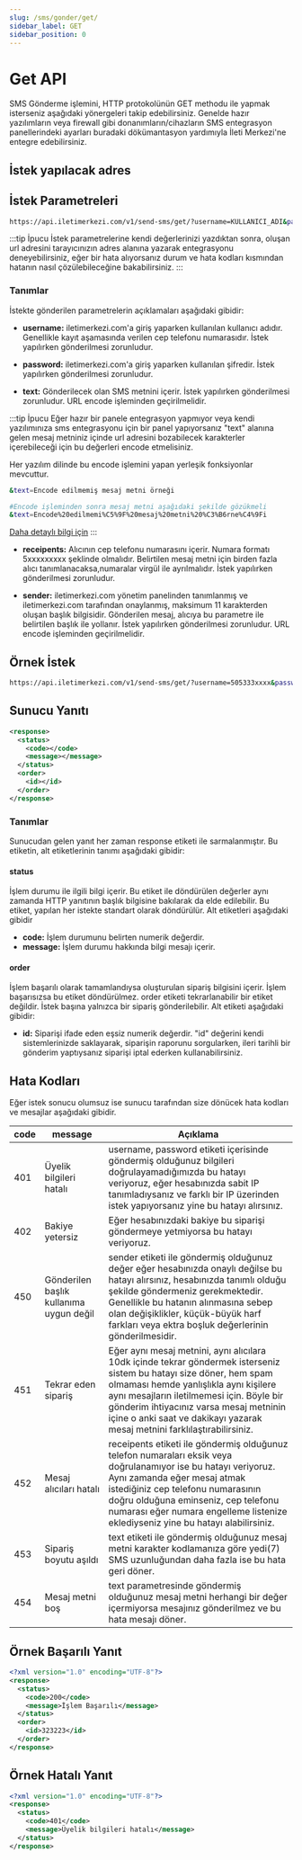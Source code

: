 ```yaml
---
slug: /sms/gonder/get/
sidebar_label: GET
sidebar_position: 0
---
```



# Get API
SMS Gönderme işlemini, HTTP protokolünün GET methodu ile yapmak isterseniz aşağıdaki yönergeleri takip edebilirsiniz. Genelde hazır yazılımların veya firewall gibi donanımların/cihazların SMS entegrasyon panellerindeki ayarları buradaki dökümantasyon yardımıyla İleti Merkezi'ne entegre edebilirsiniz.

## İstek yapılacak adres

<RequestURL type="GET" url="https://api.iletimerkezi.com/v1/send-sms/get/" />

## İstek Parametreleri
```bash
https://api.iletimerkezi.com/v1/send-sms/get/?username=KULLANICI_ADI&password=KULLANICI_SIFRESI&text=Lorem%20ipsum%20dolor%20sit%20amet&receipents=5301234569,5301234570&sender=APITEST
```

:::tip İpucu
İstek parametrelerine kendi değerlerinizi yazdıktan sonra, oluşan url adresini tarayıcınızın adres alanına yazarak entegrasyonu deneyebilirsiniz, eğer bir hata alıyorsanız durum ve hata kodları kısmından hatanın nasıl çözülebileceğine bakabilirsiniz.
:::

### Tanımlar

İstekte gönderilen parametrelerin açıklamaları aşağıdaki gibidir:

+ **username:**
iletimerkezi.com'a giriş yaparken kullanılan kullanıcı adıdır. Genellikle kayıt aşamasında verilen cep telefonu numarasıdır. İstek yapılırken gönderilmesi zorunludur.

+ **password:**
iletimerkezi.com'a giriş yaparken kullanılan şifredir. İstek yapılırken gönderilmesi zorunludur.

+ **text:**
Gönderilecek olan SMS metnini içerir. İstek yapılırken gönderilmesi zorunludur. URL encode işleminden geçirilmelidir.

:::tip İpucu
Eğer hazır bir panele entegrasyon yapmıyor veya kendi yazılımınıza sms entegrasyonu için bir panel yapıyorsanız "text" alanına gelen mesaj metniniz içinde url adresini bozabilecek karakterler içerebileceği için bu değerleri encode etmelisiniz.

Her yazılım dilinde bu encode işlemini yapan yerleşik fonksiyonlar mevcuttur.

```bash
&text=Encode edilmemiş mesaj metni örneği

#Encode işleminden sonra mesaj metni aşağıdaki şekilde gözükmeli
&text=Encode%20edilmemi%C5%9F%20mesaj%20metni%20%C3%B6rne%C4%9Fi
```

[Daha detaylı bilgi için](https://tr-tr.facebook.com/business/help/474659792899595)
:::

+ **receipents:**
Alıcının cep telefonu numarasını içerir. Numara formatı 5xxxxxxxxx şeklinde olmalıdır. Belirtilen mesaj metni için birden fazla alıcı tanımlanacaksa,numaralar virgül ile ayrılmalıdır. İstek yapılırken gönderilmesi zorunludur.

+ **sender:**
iletimerkezi.com yönetim panelinden tanımlanmış ve iletimerkezi.com tarafından onaylanmış, maksimum 11 karakterden oluşan başlık bilgisidir. Gönderilen mesaj, alıcıya bu parametre ile belirtilen başlık ile yollanır. İstek yapılırken gönderilmesi zorunludur. URL encode işleminden geçirilmelidir.

## Örnek İstek
```bash
https://api.iletimerkezi.com/v1/send-sms/get/?username=505333xxxx&password=XXXX&text=Lorem%20ipsum%20dolor%20sit%20amet&receipents=5301234569,5301234570&sender=APITEST
```

## Sunucu Yanıtı
```xml
<response>
  <status>
    <code></code>
    <message></message>
  </status>
  <order>
    <id></id>
  </order>
</response>
```

### Tanımlar
Sunucudan gelen yanıt her zaman <Badge>response</Badge> etiketi ile sarmalanmıştır. Bu etiketin, alt etiketlerinin tanımı aşağıdaki gibidir:

#### status
İşlem durumu ile ilgili bilgi içerir. Bu etiket ile döndürülen değerler aynı zamanda HTTP yanıtının başlık bilgisine bakılarak da elde edilebilir. Bu etiket, yapılan her istekte standart olarak döndürülür. Alt etiketleri aşağıdaki gibidir

+ **code:** İşlem durumunu belirten numerik değerdir.
+ **message:** İşlem durumu hakkında bilgi mesajı içerir.

#### order
İşlem başarılı olarak tamamlandıysa oluşturulan sipariş bilgisini içerir. İşlem başarısızsa bu etiket döndürülmez. <Badge>order</Badge> etiketi tekrarlanabilir bir etiket değildir. İstek başına yalnızca bir sipariş gönderilebilir. Alt etiketi aşağıdaki gibidir:

+ **id:**  Siparişi ifade eden eşsiz numerik değerdir. "id" değerini kendi sistemlerinizde saklayarak, siparişin raporunu sorgularken, ileri tarihli bir gönderim yaptıysanız siparişi iptal ederken kullanabilirsiniz.

## Hata Kodları
Eğer istek sonucu olumsuz ise sunucu tarafından size dönücek hata kodları ve mesajlar aşağıdaki gibidir.

<table>
  <thead>
    <tr>
      <th>code</th>
      <th>message</th>
      <th>Açıklama</th>
    </tr>
  </thead>
  <tbody>
    <tr>
      <td>401</td>
      <td>Üyelik bilgileri hatalı</td>
      <td><Badge>username</Badge>, <Badge>password</Badge> etiketi içerisinde göndermiş olduğunuz bilgileri doğrulayamadığımızda bu hatayı veriyoruz, eğer hesabınızda sabit IP tanımladıysanız ve farklı bir IP üzerinden istek yapıyorsanız yine bu hatayı alırsınız.</td>
    </tr>
    <tr>
      <td>402</td>
      <td>Bakiye yetersiz</td>
      <td>Eğer hesabınızdaki bakiye bu siparişi göndermeye yetmiyorsa bu hatayı veriyoruz.</td>
    </tr>
    <tr>
      <td>450</td>
      <td>Gönderilen başlık kullanıma uygun değil</td>
      <td><Badge>sender</Badge> etiketi ile göndermiş olduğunuz değer eğer hesabınızda onaylı değilse bu hatayı alırsınız, hesabınızda tanımlı olduğu şekilde göndermeniz gerekmektedir. Genellikle bu hatanın alınmasına sebep olan değişiklikler, küçük-büyük harf farkları veya ektra boşluk değerlerinin gönderilmesidir.</td>
    </tr>
    <tr>
      <td>451</td>
      <td>Tekrar eden sipariş</td>
      <td>Eğer aynı mesaj metnini, aynı alıcılara 10dk içinde tekrar göndermek isterseniz sistem bu hatayı size döner, hem spam olmaması hemde yanlışlıkla aynı kişilere aynı mesajların iletilmemesi için. Böyle bir gönderim ihtiyacınız varsa mesaj metninin içine o anki saat ve dakikayı yazarak mesaj metnini farklılaştırabilirsiniz.</td>
    </tr>
    <tr>
      <td>452</td>
      <td>Mesaj alıcıları hatalı</td>
      <td><Badge>receipents</Badge> etiketi ile göndermiş olduğunuz telefon numaraları eksik veya doğrulanamıyor ise bu hatayı veriyoruz. Aynı zamanda eğer mesaj atmak istediğiniz cep telefonu numarasının doğru olduğuna eminseniz, cep telefonu numarası eğer numara engelleme listenize eklediyseniz yine bu hatayı alabilirsiniz.</td>
    </tr>
    <tr>
      <td>453</td>
      <td>Sipariş boyutu aşıldı</td>
      <td><Badge>text</Badge> etiketi ile göndermiş olduğunuz mesaj metni karakter kodlamanıza göre yedi(7) SMS uzunluğundan daha fazla ise bu hata geri döner.</td>
    </tr>
    <tr>
      <td>454</td>
      <td>Mesaj metni boş</td>
      <td><Badge>text</Badge> parametresinde göndermiş olduğunuz mesaj metni herhangi bir değer içermiyorsa mesajınız gönderilmez ve bu hata mesajı döner.</td>
    </tr>
  </tbody>
</table>


## Örnek Başarılı Yanıt
```xml
<?xml version="1.0" encoding="UTF-8"?>
<response>
  <status>
    <code>200</code>
    <message>İşlem Başarılı</message>
  </status>
  <order>
    <id>323223</id>
  </order>
</response>
```

## Örnek Hatalı Yanıt
```xml
<?xml version="1.0" encoding="UTF-8"?>
<response>
  <status>
    <code>401</code>
    <message>Üyelik bilgileri hatalı</message>
  </status>
</response>
```
